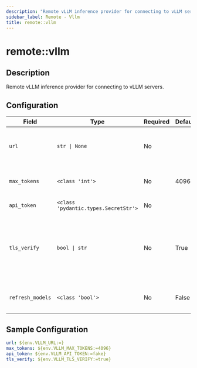 ```yaml
---
description: "Remote vLLM inference provider for connecting to vLLM servers."
sidebar_label: Remote - Vllm
title: remote::vllm
---
```


# remote::vllm

## Description

Remote vLLM inference provider for connecting to vLLM servers.

## Configuration

| Field | Type | Required | Default | Description |
|-------|------|----------|---------|-------------|
| `url` | `str \| None` | No |  | The URL for the vLLM model serving endpoint |
| `max_tokens` | `<class 'int'>` | No | 4096 | Maximum number of tokens to generate. |
| `api_token` | `<class 'pydantic.types.SecretStr'>` | No |  | The API token |
| `tls_verify` | `bool \| str` | No | True | Whether to verify TLS certificates. Can be a boolean or a path to a CA certificate file. |
| `refresh_models` | `<class 'bool'>` | No | False | Whether to refresh models periodically |

## Sample Configuration

```yaml
url: ${env.VLLM_URL:=}
max_tokens: ${env.VLLM_MAX_TOKENS:=4096}
api_token: ${env.VLLM_API_TOKEN:=fake}
tls_verify: ${env.VLLM_TLS_VERIFY:=true}
```
